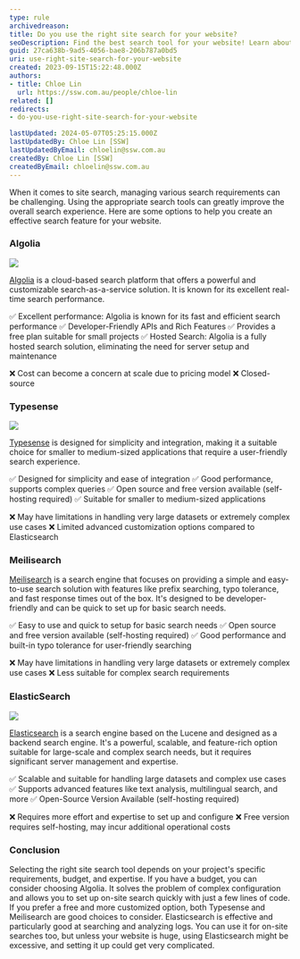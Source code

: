 ```yaml
---
type: rule
archivedreason:
title: Do you use the right site search for your website?
seoDescription: Find the best search tool for your website! Learn about Algolia, Typesense, Meilisearch, and Elasticsearch. They help make searching on your site better. Choose the one that's right for you. It's important for happy users and easy browsing
guid: 27ca638b-9ad5-4056-bae8-206b787a0bd5
uri: use-right-site-search-for-your-website
created: 2023-09-15T15:22:48.000Z
authors:
- title: Chloe Lin
  url: https://ssw.com.au/people/chloe-lin
related: []
redirects:
- do-you-use-right-site-search-for-your-website

lastUpdated: 2024-05-07T05:25:15.000Z
lastUpdatedBy: Chloe Lin [SSW]
lastUpdatedByEmail: chloelin@ssw.com.au
createdBy: Chloe Lin [SSW]
createdByEmail: chloelin@ssw.com.au
---
```



When it comes to site search, managing various search requirements can be challenging. Using the appropriate search tools can greatly improve the overall search experience. Here are some options to help you create an effective search feature for your website.
### Algolia

![](/uploads/rules/use-right-site-search-for-your-website/algolia.png)

[Algolia](https://www.algolia.com/) is a cloud-based search platform that offers a powerful and customizable search-as-a-service solution. It is known for its excellent real-time search performance.

✅ Excellent performance: Algolia is known for its fast and efficient search performance
✅ Developer-Friendly APIs and Rich Features
✅ Provides a free plan suitable for small projects
✅ Hosted Search: Algolia is a fully hosted search solution, eliminating the need for server setup and maintenance

❌ Cost can become a concern at scale due to pricing model
❌ Closed-source

### Typesense

![](https://typesense.org/favicon.png)

[Typesense](https://typesense.org/) is designed for simplicity and integration, making it a suitable choice for smaller to medium-sized applications that require a user-friendly search experience.

✅ Designed for simplicity and ease of integration
✅ Good performance, supports complex queries
✅ Open source and free version available (self-hosting required)
✅ Suitable for smaller to medium-sized applications

❌ May have limitations in handling very large datasets or extremely complex use cases
❌ Limited advanced customization options compared to Elasticsearch

### Meilisearch

<youtubeEmbed url="https://www.youtube.com/watch?v=0h7u6we_8sg&t=463s" description="Video: Next Generation Search Engine with Meilisearch (15 min)" />

[Meilisearch](https://www.meilisearch.com/) is a search engine that focuses on providing a simple and easy-to-use search solution with features like prefix searching, typo tolerance, and fast response times out of the box. It's designed to be developer-friendly and can be quick to set up for basic search needs.

✅ Easy to use and quick to setup for basic search needs
✅ Open source and free version available (self-hosting required)
✅ Good performance and built-in typo tolerance for user-friendly searching

❌ May have limitations in handling very large datasets or extremely complex use cases
❌ Less suitable for complex search requirements

### ElasticSearch

![](/uploads/rules/use-right-site-search-for-your-website/elasticsearch.png)

[Elasticsearch](https://www.elastic.co/) is a search engine based on the Lucene and designed as a backend search engine. It's a powerful, scalable, and feature-rich option suitable for large-scale and complex search needs, but it requires significant server management and expertise.

✅ Scalable and suitable for handling large datasets and complex use cases
✅ Supports advanced features like text analysis, multilingual search, and more
✅ Open-Source Version Available (self-hosting required)

❌ Requires more effort and expertise to set up and configure
❌ Free version requires self-hosting, may incur additional operational costs

### Conclusion

Selecting the right site search tool depends on your project's specific requirements, budget, and expertise.
If you have a budget, you can consider choosing Algolia. It solves the problem of complex configuration and allows you to set up on-site search quickly with just a few lines of code.
If you prefer a free and more customized option, both Typesense and Meilisearch are good choices to consider.
Elasticsearch is effective and particularly good at searching and analyzing logs. You can use it for on-site searches too, but unless your website is huge, using Elasticsearch might be excessive, and setting it up could get very complicated.

